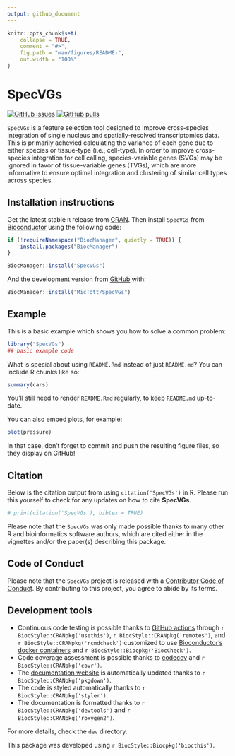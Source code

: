 ```yaml
---
output: github_document
---
```


<!-- README.md is generated from README.Rmd. Please edit that file -->

```r
knitr::opts_chunk$set(
    collapse = TRUE,
    comment = "#>",
    fig.path = "man/figures/README-",
    out.width = "100%"
)
```

# SpecVGs

<!-- badges: start -->
[![GitHub issues](https://img.shields.io/github/issues/MicTott/SpecVGs)](https://github.com/MicTott/SpecVGs/issues)
[![GitHub pulls](https://img.shields.io/github/issues-pr/MicTott/SpecVGs)](https://github.com/MicTott/SpecVGs/pulls)
<!-- badges: end -->

`SpecVGs` is a feature selection tool designed to improve cross-species integration of single nucleus and spatially-resolved transcriptomics data. This is primarily achevied calculating the variance of each gene due to either species or tissue-type (i.e., cell-type). In order to improve cross-species integration for cell calling, species-variable genes (SVGs) may be ignored in favor of tissue-variable genes (TVGs), which are more informative to ensure optimal integration and clustering of similar cell types across species.

## Installation instructions

Get the latest stable `R` release from [CRAN](http://cran.r-project.org/). Then install `SpecVGs` from [Bioconductor](http://bioconductor.org/) using the following code:

```r
if (!requireNamespace("BiocManager", quietly = TRUE)) {
    install.packages("BiocManager")
}

BiocManager::install("SpecVGs")
```

And the development version from [GitHub](https://github.com/MicTott/SpecVGs) with:

```r
BiocManager::install("MicTott/SpecVGs")
```
## Example

This is a basic example which shows you how to solve a common problem:

```r
library("SpecVGs")
## basic example code
```

What is special about using `README.Rmd` instead of just `README.md`? You can include R chunks like so:

```r
summary(cars)
```

You'll still need to render `README.Rmd` regularly, to keep `README.md` up-to-date.

You can also embed plots, for example:

```r
plot(pressure)
```

In that case, don't forget to commit and push the resulting figure files, so they display on GitHub!

## Citation

Below is the citation output from using `citation('SpecVGs')` in R. Please
run this yourself to check for any updates on how to cite __SpecVGs__.

```r
# print(citation('SpecVGs'), bibtex = TRUE)
```

Please note that the `SpecVGs` was only made possible thanks to many other R and bioinformatics software authors, which are cited either in the vignettes and/or the paper(s) describing this package.

## Code of Conduct

Please note that the `SpecVGs` project is released with a [Contributor Code of Conduct](http://bioconductor.org/about/code-of-conduct/). By contributing to this project, you agree to abide by its terms.

## Development tools

* Continuous code testing is possible thanks to [GitHub actions](https://www.tidyverse.org/blog/2020/04/usethis-1-6-0/)  through `r BiocStyle::CRANpkg('usethis')`, `r BiocStyle::CRANpkg('remotes')`, and `r BiocStyle::CRANpkg('rcmdcheck')` customized to use [Bioconductor's docker containers](https://www.bioconductor.org/help/docker/) and `r BiocStyle::Biocpkg('BiocCheck')`.
* Code coverage assessment is possible thanks to [codecov](https://codecov.io/gh) and `r BiocStyle::CRANpkg('covr')`.
* The [documentation website](http://MicTott.github.io/SpecVGs) is automatically updated thanks to `r BiocStyle::CRANpkg('pkgdown')`.
* The code is styled automatically thanks to `r BiocStyle::CRANpkg('styler')`.
* The documentation is formatted thanks to `r BiocStyle::CRANpkg('devtools')` and `r BiocStyle::CRANpkg('roxygen2')`.

For more details, check the `dev` directory.

This package was developed using `r BiocStyle::Biocpkg('biocthis')`.


